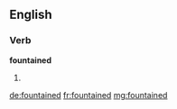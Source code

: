 ==English==

===Verb===
'''fountained'''

# {{past of|fountain}}

[[de:fountained]]
[[fr:fountained]]
[[mg:fountained]]